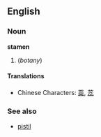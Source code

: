 ==English==
=== Noun ===
'''stamen'''

#(''botany'') {{rfdef}}

====Translations====
*Chinese Characters: [[蘂]], [[蕊]]

===See also===
*[[pistil]]